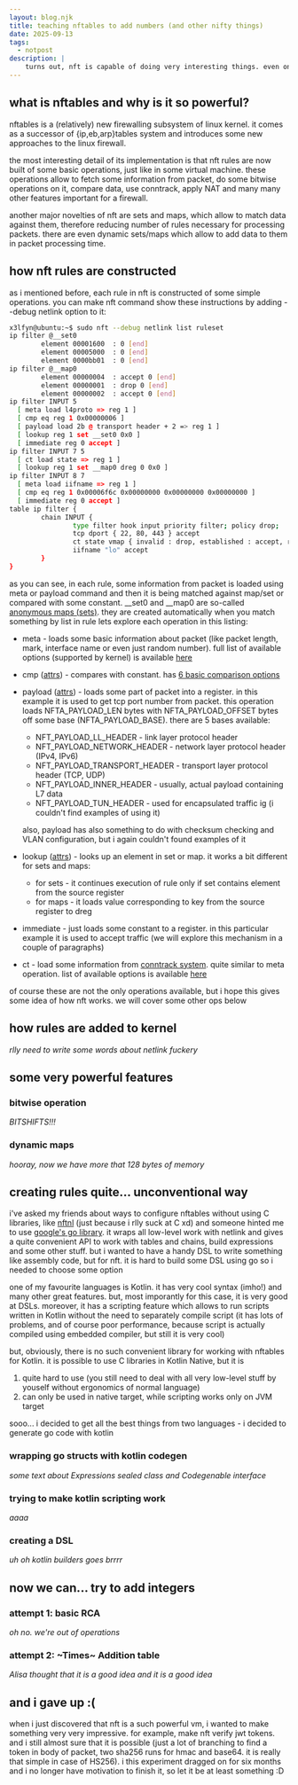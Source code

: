 ```yaml
---
layout: blog.njk
title: teaching nftables to add numbers (and other nifty things)
date: 2025-09-13
tags:
  - notpost
description: |
    turns out, nft is capable of doing very interesting things. even on vanilla kernel
---
```


## what is nftables and why is it so powerful?

nftables is a (relatively) new firewalling subsystem of linux kernel.
it comes as a successor of \{ip,eb,arp\}tables system and introduces some new approaches to the linux firewall.

the most interesting detail of its implementation is that nft rules are now built of some basic operations, just like in some virtual machine.
these operations allow to fetch some information from packet, do some bitwise operations on it, compare data, use conntrack, apply NAT and many many other features important for a firewall.

another major novelties of nft are sets and maps, which allow to match data against them, therefore reducing number of rules necessary for processing packets.
there are even dynamic sets/maps which allow to add data to them in packet processing time.


## how nft rules are constructed

as i mentioned before, each rule in nft is constructed of some simple operations.
you can make <Mono>nft</Mono> command show these instructions by adding <Mono>--debug netlink</Mono> option to it:
```bash
x3lfyn@ubuntu:~$ sudo nft --debug netlink list ruleset
ip filter @__set0
        element 00001600  : 0 [end]
        element 00005000  : 0 [end]
        element 0000bb01  : 0 [end]
ip filter @__map0
        element 00000004  : accept 0 [end]
        element 00000001  : drop 0 [end]
        element 00000002  : accept 0 [end]
ip filter INPUT 5
  [ meta load l4proto => reg 1 ]
  [ cmp eq reg 1 0x00000006 ]
  [ payload load 2b @ transport header + 2 => reg 1 ]
  [ lookup reg 1 set __set0 0x0 ]
  [ immediate reg 0 accept ]
ip filter INPUT 7 5
  [ ct load state => reg 1 ]
  [ lookup reg 1 set __map0 dreg 0 0x0 ]
ip filter INPUT 8 7
  [ meta load iifname => reg 1 ]
  [ cmp eq reg 1 0x00006f6c 0x00000000 0x00000000 0x00000000 ]
  [ immediate reg 0 accept ]
table ip filter {
        chain INPUT {
                type filter hook input priority filter; policy drop;
                tcp dport { 22, 80, 443 } accept
                ct state vmap { invalid : drop, established : accept, related : accept }
                iifname "lo" accept
        }
}
```

as you can see, in each rule, some information from packet is loaded using <Mono>meta</Mono> or <Mono>payload</Mono> command and then it is being matched against map/set or compared with some constant.
<Mono>__set0</Mono> and <Mono>__map0</Mono> are so-called [anonymous maps (sets)](https://wiki.nftables.org/wiki-nftables/index.php/Maps#Anonymous_maps).
they are created automatically when you match something by list in rule
lets explore each operation in this listing:
- <Mono>meta</Mono> - loads some basic information about packet (like packet length, mark, interface name or even just random number).
full list of available options (supported by kernel) is available [here](https://elixir.bootlin.com/linux/v6.16.4/source/include/uapi/linux/netfilter/nf_tables.h#L924)

- <Mono>cmp</Mono> ([attrs](https://elixir.bootlin.com/linux/v6.16.4/source/include/uapi/linux/netfilter/nf_tables.h#L683)) - 
compares with constant. has [6 basic comparison options](https://elixir.bootlin.com/linux/v6.16.4/source/include/uapi/linux/netfilter/nf_tables.h#L664)

- <Mono>payload</Mono> ([attrs](https://elixir.bootlin.com/linux/v6.16.4/source/include/uapi/linux/netfilter/nf_tables.h#L851)) - loads some part of packet into a register.
in this example it is used to get tcp port number from packet. this operation loads <Mono>NFTA_PAYLOAD_LEN</Mono> bytes with <Mono>NFTA_PAYLOAD_OFFSET</Mono> bytes off some base (<Mono>NFTA_PAYLOAD_BASE</Mono>).
there are 5 bases available:
  - <Mono>NFT_PAYLOAD_LL_HEADER</Mono> - link layer protocol header
  - <Mono>NFT_PAYLOAD_NETWORK_HEADER</Mono> - network layer protocol header (IPv4, IPv6)
  - <Mono>NFT_PAYLOAD_TRANSPORT_HEADER</Mono> - transport layer protocol header (TCP, UDP)
  - <Mono>NFT_PAYLOAD_INNER_HEADER</Mono> - usually, actual payload containing L7 data
  - <Mono>NFT_PAYLOAD_TUN_HEADER</Mono> - used for encapsulated traffic ig (i couldn't find examples of using it)

  also, <Mono>payload</Mono> has also something to do with checksum checking and VLAN configuration, but i again couldn't found examples of it

- <Mono>lookup</Mono> ([attrs](https://elixir.bootlin.com/linux/v6.16.4/source/include/uapi/linux/netfilter/nf_tables.h#L732)) - looks up an element in set or map. it works a bit different for sets and maps:
  - for sets - it continues execution of rule only if set contains element from the source register
  - for maps - it loads value corresponding to key from the source register to <Mono>dreg</Mono>

- <Mono>immediate</Mono> - just loads some constant to a register. in this particular example it is used to <Mono>accept</Mono> traffic (we will explore this mechanism in a couple of paragraphs)

- <Mono>ct</Mono> - load some information from [conntrack system](https://wiki.nftables.org/wiki-nftables/index.php/Connection_Tracking_System). quite similar to <Mono>meta</Mono> operation. list of available options is available [here](https://elixir.bootlin.com/linux/v6.16.4/source/include/uapi/linux/netfilter/nf_tables.h#L1126)

of course these are not the only operations available, but i hope this gives some idea of how nft works. we will cover some other ops below


## how rules are added to kernel

*rlly need to write some words about netlink fuckery*


## some very powerful features

### <Mono>bitwise</Mono> operation
*BITSHIFTS!!!*

### dynamic maps
*hooray, now we have more that 128 bytes of memory*


## creating rules quite... unconventional way

i've asked my friends about ways to configure nftables without using C libraries,
like [nftnl](https://nftables.org/projects/libnftnl/index.html) (just because i rlly suck at C xd) and someone hinted me to use [google's go library](https://github.com/google/nftables).
it wraps all low-level work with netlink and gives a quite convenient API to work with tables and chains, build expressions and some other stuff.
but i wanted to have a handy DSL to write something like assembly code, but for nft.
it is hard to build some DSL using go so i needed to choose some option

one of my favourite languages is Kotlin. it has very cool syntax (imho!) and many other great features.
but, most imporantly for this case, it is very good at DSLs.
moreover, it has a scripting feature which allows to run scripts written in Kotlin without the need to separately compile script
(it has lots of problems, and of course poor performance, because script is actually compiled using embedded compiler, but still it is very cool)

but, obviously, there is no such convenient library for working with nftables for Kotlin. it is possible to use C libraries in Kotlin Native, but it is
1) quite hard to use (you still need to deal with all very low-level stuff by youself without ergonomics of normal language)
2) can only be used in native target, while scripting works only on JVM target

sooo... i decided to get all the best things from two languages - i decided to generate go code with kotlin <InlineIcon src="/pictures/sticker.webp" alt="smiling emoji with bloody teeth" />

### wrapping go structs with kotlin codegen
*some text about Expressions sealed class and Codegenable interface*

### trying to make kotlin scripting work
*aaaa*

### creating a DSL
*uh oh kotlin builders goes brrrr*


## now we can... try to add integers

### attempt 1: basic RCA
*oh no. we're out of operations*

### attempt 2: ~Times~ Addition table
*Alisa thought that it is a good idea and it is a good idea*


## and i gave up :(

when i just discovered that nft is a such powerful vm, i wanted to make something very very impressive.
for example, make nft verify jwt tokens. and i still almost sure that it is possible
(just a lot of branching to find a token in body of packet, two sha256 runs for hmac and base64. it is really that simple in case of HS256).
i this experiment dragged on for six months and i no longer have motivation to finish it, so let it be at least something :D